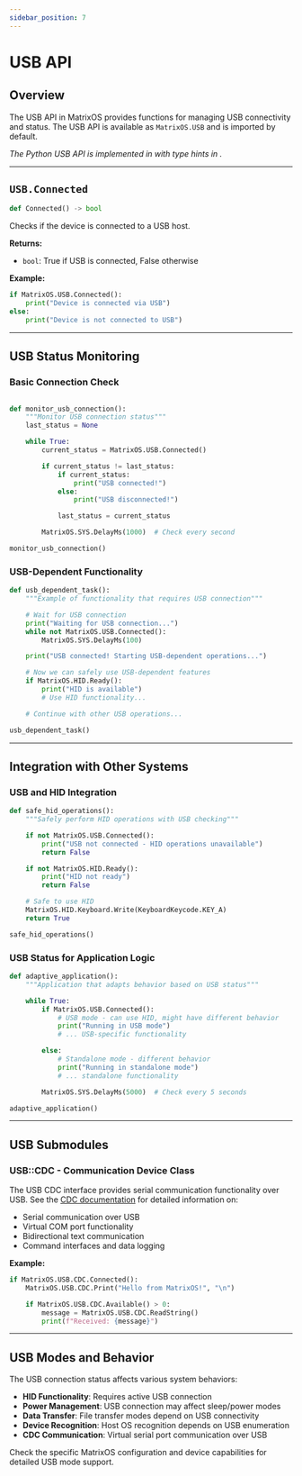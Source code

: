 ```yaml
---
sidebar_position: 7
---
```


# USB API

## Overview

The USB API in MatrixOS provides functions for managing USB connectivity and status. The USB API is available as `MatrixOS.USB` and is imported by default.

*The Python USB API is implemented in <GithubLink path="Applications/Python/PikaPython/MatrixOS_USB.py"/> with type hints in <GithubLink path="Applications/Python/PikaPython/_MatrixOS_USB.pyi"/>.*

---

## `USB.Connected`
```python
def Connected() -> bool
```

Checks if the device is connected to a USB host.

**Returns:**
- `bool`: True if USB is connected, False otherwise

**Example:**
```python
if MatrixOS.USB.Connected():
    print("Device is connected via USB")
else:
    print("Device is not connected to USB")
```

---

## USB Status Monitoring

### Basic Connection Check
```python

def monitor_usb_connection():
    """Monitor USB connection status"""
    last_status = None

    while True:
        current_status = MatrixOS.USB.Connected()

        if current_status != last_status:
            if current_status:
                print("USB connected!")
            else:
                print("USB disconnected!")

            last_status = current_status

        MatrixOS.SYS.DelayMs(1000)  # Check every second

monitor_usb_connection()
```

### USB-Dependent Functionality
```python
def usb_dependent_task():
    """Example of functionality that requires USB connection"""

    # Wait for USB connection
    print("Waiting for USB connection...")
    while not MatrixOS.USB.Connected():
        MatrixOS.SYS.DelayMs(100)

    print("USB connected! Starting USB-dependent operations...")

    # Now we can safely use USB-dependent features
    if MatrixOS.HID.Ready():
        print("HID is available")
        # Use HID functionality...

    # Continue with other USB operations...

usb_dependent_task()
```

---

## Integration with Other Systems

### USB and HID Integration
```python
def safe_hid_operations():
    """Safely perform HID operations with USB checking"""

    if not MatrixOS.USB.Connected():
        print("USB not connected - HID operations unavailable")
        return False

    if not MatrixOS.HID.Ready():
        print("HID not ready")
        return False

    # Safe to use HID
    MatrixOS.HID.Keyboard.Write(KeyboardKeycode.KEY_A)
    return True

safe_hid_operations()
```

### USB Status for Application Logic
```python
def adaptive_application():
    """Application that adapts behavior based on USB status"""

    while True:
        if MatrixOS.USB.Connected():
            # USB mode - can use HID, might have different behavior
            print("Running in USB mode")
            # ... USB-specific functionality

        else:
            # Standalone mode - different behavior
            print("Running in standalone mode")
            # ... standalone functionality

        MatrixOS.SYS.DelayMs(5000)  # Check every 5 seconds

adaptive_application()
```

---

## USB Submodules

### USB::CDC - Communication Device Class
The USB CDC interface provides serial communication functionality over USB. See the [CDC documentation](./CDC) for detailed information on:

- Serial communication over USB
- Virtual COM port functionality
- Bidirectional text communication
- Command interfaces and data logging

**Example:**
```python
if MatrixOS.USB.CDC.Connected():
    MatrixOS.USB.CDC.Print("Hello from MatrixOS!", "\n")

    if MatrixOS.USB.CDC.Available() > 0:
        message = MatrixOS.USB.CDC.ReadString()
        print(f"Received: {message}")
```

---

## USB Modes and Behavior

The USB connection status affects various system behaviors:

- **HID Functionality**: Requires active USB connection
- **Power Management**: USB connection may affect sleep/power modes
- **Data Transfer**: File transfer modes depend on USB connectivity
- **Device Recognition**: Host OS recognition depends on USB enumeration
- **CDC Communication**: Virtual serial port communication over USB

Check the specific MatrixOS configuration and device capabilities for detailed USB mode support.